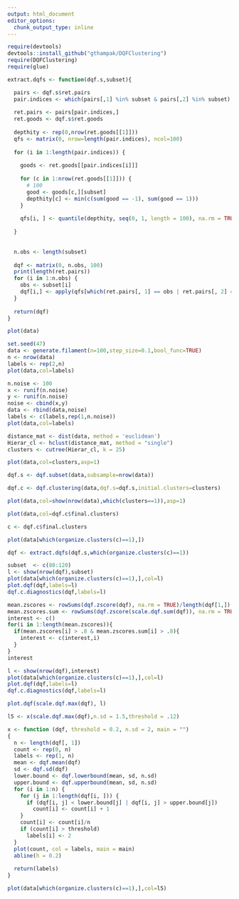 ```yaml
---
output: html_document
editor_options: 
  chunk_output_type: inline
---
```


```r
require(devtools)
devtools::install_github("gthampak/DQFClustering")
require(DQFClustering)
require(glue)
```

```r
extract.dqfs <- function(dqf.s,subset){

  pairs <- dqf.s$ret.pairs
  pair.indices <- which(pairs[,1] %in% subset & pairs[,2] %in% subset)
  
  ret.pairs <- pairs[pair.indices,]
  ret.goods <- dqf.s$ret.goods
  
  depthity <- rep(0,nrow(ret.goods[[1]]))
  qfs <- matrix(0, nrow=length(pair.indices), ncol=100)
  
  for (i in 1:length(pair.indices)) {
    
    goods <- ret.goods[[pair.indices[i]]]
    
    for (c in 1:nrow(ret.goods[[1]])) {
      # 100
      good <- goods[c,][subset]
      depthity[c] <- min(c(sum(good == -1), sum(good == 1)))
    }
    
    qfs[i, ] <- quantile(depthity, seq(0, 1, length = 100), na.rm = TRUE)
    
  }
  
  
  n.obs <- length(subset)
  
  dqf <- matrix(0, n.obs, 100)
  print(length(ret.pairs))
  for (i in 1:n.obs) {
    obs <- subset[i]
    dqf[i,] <- apply(qfs[which(ret.pairs[, 1] == obs | ret.pairs[, 2] == obs), ], 2, mean, na.rm = TRUE)
  }
 
  return(dqf) 
}
```

```r
plot(data)
```

```r
set.seed(47)
data <- generate.filament(n=100,step_size=0.1,bool_func=TRUE)
n <- nrow(data)
labels <- rep(2,n)
plot(data,col=labels)

n.noise <- 100
x <- runif(n.noise)
y <- runif(n.noise)
noise <- cbind(x,y)
data <- rbind(data,noise)
labels <- c(labels,rep(1,n.noise))
plot(data,col=labels)
```

```r
distance_mat <- dist(data, method = 'euclidean')
Hierar_cl <- hclust(distance_mat, method = "single")
clusters <- cutree(Hierar_cl, k = 25)

plot(data,col=clusters,asp=1)
```


```r
dqf.s <- dqf.subset(data,subsample=nrow(data))
```

```r
dqf.c <- dqf.clustering(data,dqf.s=dqf.s,initial.clusters=clusters)
```

```r
plot(data,col=show(nrow(data),which(clusters==1)),asp=1)
```
```r
plot(data,col=dqf.c$final.clusters)
```

```r
c <- dqf.c$final.clusters
```

```r
plot(data[which(organize.clusters(c)==1),])
```

```r
dqf <- extract.dqfs(dqf.s,which(organize.clusters(c)==1))
```

```r
subset  <- c(80:120)
l <- show(nrow(dqf),subset)
plot(data[which(organize.clusters(c)==1),],col=l)
plot.dqf(dqf,labels=l)
dqf.c.diagnostics(dqf,labels=l)
```

```r
mean.zscores <- rowSums(dqf.zscore(dqf), na.rm = TRUE)/length(dqf[1,])
mean.zscores.sum <- rowSums(dqf.zscore(scale.dqf.sum(dqf)), na.rm = TRUE)/length(dqf[1,])
interest <- c()
for(i in 1:length(mean.zscores)){
  if(mean.zscores[i] > .8 & mean.zscores.sum[i] > .8){
    interest <- c(interest,i)
  }
}
interest

l <- show(nrow(dqf),interest)
plot(data[which(organize.clusters(c)==1),],col=l)
plot.dqf(dqf,labels=l)
dqf.c.diagnostics(dqf,labels=l)
```


```r
plot.dqf(scale.dqf.max(dqf), l)
```

```r
l5 <- x(scale.dqf.max(dqf),n.sd = 1.5,threshold = .12)
```

```r
x <- function (dqf, threshold = 0.2, n.sd = 2, main = "") 
{
  n <- length(dqf[, 1])
  count <- rep(0, n)
  labels <- rep(1, n)
  mean <- dqf.mean(dqf)
  sd <- dqf.sd(dqf)
  lower.bound <- dqf.lowerbound(mean, sd, n.sd)
  upper.bound <- dqf.upperbound(mean, sd, n.sd)
  for (i in 1:n) {
    for (j in 1:length(dqf[i, ])) {
      if (dqf[i, j] < lower.bound[j] | dqf[i, j] > upper.bound[j]) 
        count[i] <- count[i] + 1
    }
    count[i] <- count[i]/n
    if (count[i] > threshold) 
      labels[i] <- 2
  }
  plot(count, col = labels, main = main)
  abline(h = 0.2)
  
  return(labels)
}

```


```r
plot(data[which(organize.clusters(c)==1),],col=l5)
```







